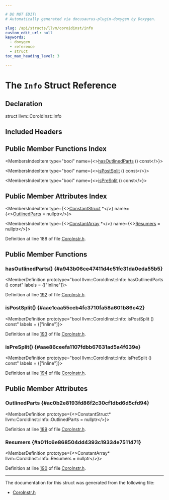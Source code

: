 ```yaml
---

# DO NOT EDIT!
# Automatically generated via docusaurus-plugin-doxygen by Doxygen.

slug: /api/structs/llvm/coroidinst/info
custom_edit_url: null
keywords:
  - doxygen
  - reference
  - struct
toc_max_heading_level: 3

---
```





# The `Info` Struct Reference

<DoxygenPage pluginConfig={pluginConfig}>



## Declaration

<CodeBlock>struct llvm::CoroIdInst::Info</CodeBlock>

## Included Headers

<IncludesList>
<IncludesListItem
  filePath="llvm/Transforms/Coroutines/CoroInstr.h"
  permalink="/docs/api/files/include/include/llvm/include/llvm/transforms/include/llvm/transforms/coroutines/coroinstr-h"
  isLocal="true" />
</IncludesList>

## Public Member Functions Index

<MembersIndex>

<MembersIndexItem
  type="bool"
  name={<><a href="#a943b06ce47411d4c51fc31da0eda55b5">hasOutlinedParts</a> () const</>}>
</MembersIndexItem>

<MembersIndexItem
  type="bool"
  name={<><a href="#aae1caa55ceb4fc3710fa58a601b86c42">isPostSplit</a> () const</>}>
</MembersIndexItem>

<MembersIndexItem
  type="bool"
  name={<><a href="#aae86ceefa1107fdbb67631ad5a4f639e">isPreSplit</a> () const</>}>
</MembersIndexItem>

</MembersIndex>

## Public Member Attributes Index

<MembersIndex>

<MembersIndexItem
  type={<><a href="/docs/api/classes/llvm/constantstruct">ConstantStruct</a> &#42;</>}
  name={<><a href="#ac0b2e8193fd86f2c30cf1dbd6d5cfd94">OutlinedParts</a> = nullptr</>}>
</MembersIndexItem>

<MembersIndexItem
  type={<><a href="/docs/api/classes/llvm/constantarray">ConstantArray</a> &#42;</>}
  name={<><a href="#a011c6e868504dd4393c19334e7511471">Resumers</a> = nullptr</>}>
</MembersIndexItem>

</MembersIndex>


Definition at line 188 of file <a href="/docs/api/files/include/include/llvm/include/llvm/transforms/include/llvm/transforms/coroutines/coroinstr-h">CoroInstr.h</a>.

<SectionDefinition>

## Public Member Functions

### hasOutlinedParts() {#a943b06ce47411d4c51fc31da0eda55b5}

<MemberDefinition
  prototype="bool llvm::CoroIdInst::Info::hasOutlinedParts () const"
  labels = {["inline"]}>

Definition at line <a href="/docs/api/files/include/include/llvm/include/llvm/transforms/include/llvm/transforms/coroutines/coroinstr-h/#l00192">192</a> of file <a href="/docs/api/files/include/include/llvm/include/llvm/transforms/include/llvm/transforms/coroutines/coroinstr-h">CoroInstr.h</a>.
</MemberDefinition>

### isPostSplit() {#aae1caa55ceb4fc3710fa58a601b86c42}

<MemberDefinition
  prototype="bool llvm::CoroIdInst::Info::isPostSplit () const"
  labels = {["inline"]}>

Definition at line <a href="/docs/api/files/include/include/llvm/include/llvm/transforms/include/llvm/transforms/coroutines/coroinstr-h/#l00193">193</a> of file <a href="/docs/api/files/include/include/llvm/include/llvm/transforms/include/llvm/transforms/coroutines/coroinstr-h">CoroInstr.h</a>.
</MemberDefinition>

### isPreSplit() {#aae86ceefa1107fdbb67631ad5a4f639e}

<MemberDefinition
  prototype="bool llvm::CoroIdInst::Info::isPreSplit () const"
  labels = {["inline"]}>

Definition at line <a href="/docs/api/files/include/include/llvm/include/llvm/transforms/include/llvm/transforms/coroutines/coroinstr-h/#l00194">194</a> of file <a href="/docs/api/files/include/include/llvm/include/llvm/transforms/include/llvm/transforms/coroutines/coroinstr-h">CoroInstr.h</a>.
</MemberDefinition>

</SectionDefinition>

<SectionDefinition>

## Public Member Attributes

### OutlinedParts {#ac0b2e8193fd86f2c30cf1dbd6d5cfd94}

<MemberDefinition
  prototype={<>ConstantStruct&#42; llvm::CoroIdInst::Info::OutlinedParts = nullptr</>}>

Definition at line <a href="/docs/api/files/include/include/llvm/include/llvm/transforms/include/llvm/transforms/coroutines/coroinstr-h/#l00189">189</a> of file <a href="/docs/api/files/include/include/llvm/include/llvm/transforms/include/llvm/transforms/coroutines/coroinstr-h">CoroInstr.h</a>.
</MemberDefinition>

### Resumers {#a011c6e868504dd4393c19334e7511471}

<MemberDefinition
  prototype={<>ConstantArray&#42; llvm::CoroIdInst::Info::Resumers = nullptr</>}>

Definition at line <a href="/docs/api/files/include/include/llvm/include/llvm/transforms/include/llvm/transforms/coroutines/coroinstr-h/#l00190">190</a> of file <a href="/docs/api/files/include/include/llvm/include/llvm/transforms/include/llvm/transforms/coroutines/coroinstr-h">CoroInstr.h</a>.
</MemberDefinition>

</SectionDefinition>

<hr/>

The documentation for this struct was generated from the following file:

<ul>
<li><a href="/docs/api/files/include/include/llvm/include/llvm/transforms/include/llvm/transforms/coroutines/coroinstr-h">CoroInstr.h</a></li>
</ul>

</DoxygenPage>
